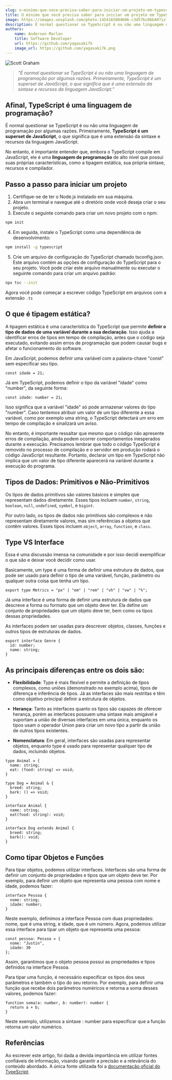 ```yaml
---
slug: o-minimo-que-voce-precisa-saber-para-iniciar-um-projeto-em-typescript
title: O mínimo que você precisa saber para iniciar um projeto em TypeScript
image: https://images.unsplash.com/photo-1454165804606-c3d57bc86b40?ixlib=rb-4.0.3&ixid=MnwxMjA3fDB8MHxwaG90by1wYWdlfHx8fGVufDB8fHx8&auto=format&fit=crop&w=1170&q=80
description: É normal questionar se TypeScript é ou não uma linguagem de programação por algumas razões. Primeiramente, TypeScript é um superset de JavaScript, o que significa que é uma extensão da sintaxe e recursos da linguagem JavaScript.
authors:
    name: Anderson Marlon
    title: Software Developer
    url: https://github.com/yagasaki7k
    image_url: https://github.com/yagasaki7k.png
---
```


![](https://images.unsplash.com/photo-1454165804606-c3d57bc86b40?ixlib=rb-4.0.3&ixid=MnwxMjA3fDB8MHxwaG90by1wYWdlfHx8fGVufDB8fHx8&auto=format&fit=crop&w=1170&q=80 "Scott Graham")

> _"É normal questionar se TypeScript é ou não uma linguagem de programação por algumas razões. Primeiramente, TypeScript é um superset de JavaScript, o que significa que é uma extensão da sintaxe e recursos da linguagem JavaScript."_

## Afinal, TypeScript é uma linguagem de programação?

É normal questionar se TypeScript é ou não uma linguagem de programação por algumas razões. Primeiramente, **TypeScript é um superset de JavaScript**, o que significa que é uma extensão da sintaxe e recursos da linguagem JavaScript.

No entanto, é importante entender que, embora o TypeScript compile em JavaScript, ele é uma **linguagem de programação** de alto nível que possui suas próprias características, como a tipagem estática, sua própria sintaxe, recursos e compilador.

## Passo a passo para iniciar um projeto
1. Certifique-se de ter o Node.js instalado em sua máquina.
2. Abra um terminal e navegue até o diretório onde você deseja criar o seu projeto.
3. Execute o seguinte comando para criar um novo projeto com o npm:
```bash
npm init
```

4. Em seguida, instale o TypeScript como uma dependência de desenvolvimento:
```bash
npm install -g typescript
```

5. Crie um arquivo de configuração do TypeScript chamado tsconfig.json. Este arquivo contém as opções de configuração do TypeScript para o seu projeto. Você pode criar este arquivo manualmente ou executar o seguinte comando para criar um arquivo padrão:
```bash
npx tsc --init
```

Agora você pode começar a escrever código TypeScript em arquivos com a extensão `.ts`

## O que é tipagem estática?

A tipagem estática é uma característica do TypeScript que permite **definir o tipo de dados de uma variável durante a sua declaração**. Isso ajuda a identificar erros de tipos em tempo de compilação, antes que o código seja executado, evitando assim erros de programação que podem causar bugs e afetar o funcionamento do software.

Em JavaScript, podemos definir uma variável com a palavra-chave "const" sem especificar seu tipo.
```JS
const idade = 21;
```

Já em TypeScript, podemos definir o tipo da variável "idade" como "number", da seguinte forma:
```JS
const idade: number = 21;
```

Isso significa que a variável "idade" só pode armazenar valores do tipo "number". Caso tentemos atribuir um valor de um tipo diferente a essa variável, como por exemplo uma string, o TypeScript detectará um erro em tempo de compilação e sinalizará um aviso.

No entanto, é importante ressaltar que mesmo que o código não apresente erros de compilação, ainda podem ocorrer comportamentos inesperados durante a execução. Precisamos lembrar que todo o código TypeScript é removido no processo de compilação e o servidor em produção rodará o código JavaScript resultante.
Portanto, declarar um tipo em TypeScript não implica que um valor de tipo diferente aparecerá na variável durante a execução do programa.

## Tipos de Dados: Primitivos e Não-Primitivos
Os tipos de dados primitivos são valores básicos e simples que representam dados diretamente. Esses tipos incluem `number`, `string`, `boolean`, `null`, `undefined`, `symbol`, e `bigint`.

Por outro lado, os tipos de dados não primitivos são complexos e não representam diretamente valores, mas sim referências a objetos que contêm valores. Esses tipos incluem `object`, `array`, `function`, e `class`.

## Type VS Interface
Essa é uma discussão imensa na comunidade e por isso decidi exemplificar o que são e deixar você decidir como usar.

Basicamente, um type é uma forma de definir uma estrutura de dados, que pode ser usado para definir o tipo de uma variável, função, parâmetro ou qualquer outra coisa que tenha um tipo.
```JS 
export type Metrics = "px" | "em" | "rem" | "vh" | "vw" | "%";
```

Já uma interface é uma forma de definir uma estrutura de dados que descreve a forma ou formato que um objeto deve ter. Ela define um conjunto de propriedades que um objeto deve ter, bem como os tipos dessas propriedades.

As interfaces podem ser usadas para descrever objetos, classes, funções e outros tipos de estruturas de dados.
```JS
export interface Genre {
  id: number;
  name: string;
}
```

## As principais diferenças entre os dois são:
- **Flexibilidade**: Type é mais flexível e permite a definição de tipos complexos, como uniões (demonstrado no exemplo acima), tipos de diferença e inferência de tipos.
Já as interfaces são mais restritas e têm como objetivo principal definir a estrutura de objetos.

- **Herança**: Tanto as interfaces quanto os tipos são capazes de oferecer herança, porém as interfaces possuem uma sintaxe mais amigável e suportam a união de diversas interfaces em uma única, enquanto os tipos usam o operador Union para criar um novo tipo a partir da união de outros tipos existentes.

- **Nomenclatura**: Em geral, interfaces são usadas para representar objetos, enquanto type é usado para representar qualquer tipo de dados, incluindo objetos.
  
```JS
type Animal = {
  name: string;
  eat: (food: string) => void;
}

type Dog = Animal & {
  breed: string;
  bark: () => void;
}
```

```JS
interface Animal {
  name: string;
  eat(food: string): void;
}

interface Dog extends Animal {
  breed: string;
  bark(): void;
}
```

## Como tipar Objetos e Funções

Para tipar objetos, podemos utilizar interfaces. Interfaces são uma forma de definir um conjunto de propriedades e tipos que um objeto deve ter. Por exemplo, para definir um objeto que representa uma pessoa com nome e idade, podemos fazer:

```JS
interface Pessoa {
  nome: string;
  idade: number;
}
```

Neste exemplo, definimos a interface Pessoa com duas propriedades: nome, que é uma string, e idade, que é um número. Agora, podemos utilizar essa interface para tipar um objeto que representa uma pessoa:

```JS
const pessoa: Pessoa = {
  nome: "Justin",
  idade: 30
};
```

Assim, garantimos que o objeto pessoa possui as propriedades e tipos definidos na interface Pessoa.

Para tipar uma função, é necessário especificar os tipos dos seus parâmetros e também o tipo do seu retorno. Por exemplo, para definir uma função que recebe dois parâmetros numéricos e retorna a soma desses valores, podemos fazer:

```JS
function soma(a: number, b: number): number {
  return a + b;
}
```

Neste exemplo, utilizamos a sintaxe : number para especificar que a função retorna um valor numérico.

## Referências
Ao escrever este artigo, foi dada a devida importância em utilizar fontes confiáveis de informação, visando garantir a precisão e a relevância do conteúdo abordado. 
A única fonte utilizada foi a [documentação oficial do TypeScript](https://www.typescriptlang.org/docs?ref=yagasaki.dev/blog).